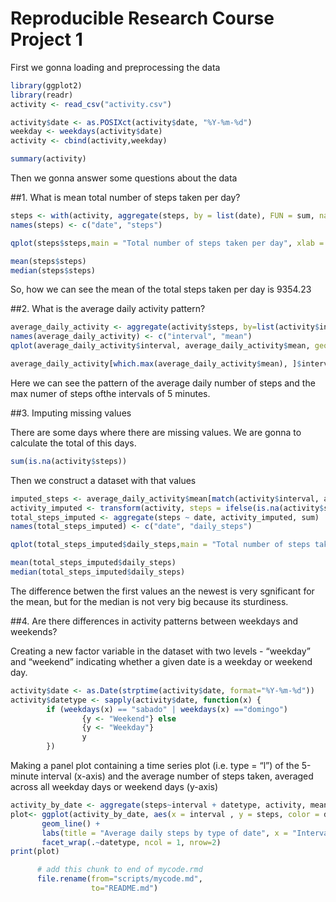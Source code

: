 
Reproducible Research Course Project 1
========================================
First we gonna loading and preprocessing the data

```{r}
library(ggplot2)
library(readr)
activity <- read_csv("activity.csv")

activity$date <- as.POSIXct(activity$date, "%Y-%m-%d")
weekday <- weekdays(activity$date)
activity <- cbind(activity,weekday)

summary(activity)
```
Then we gonna answer some questions about the data 

##1. What is mean total number of steps taken per day?

```{r}
steps <- with(activity, aggregate(steps, by = list(date), FUN = sum, na.rm = TRUE))
names(steps) <- c("date", "steps")
```
```{r histogram1, echo=TRUE, fig.width=10}
qplot(steps$steps,main = "Total number of steps taken per day", xlab = "Steps")
```
```{r}
mean(steps$steps)
median(steps$steps)
```


So, how we can see the mean of the total steps taken per day is 9354.23 

##2. What is the average daily activity pattern?
```{r}
average_daily_activity <- aggregate(activity$steps, by=list(activity$interval), FUN=mean, na.rm=TRUE)
names(average_daily_activity) <- c("interval", "mean")
qplot(average_daily_activity$interval, average_daily_activity$mean, geom = "line",ylab="Average number of steps", xlab="intervals")

average_daily_activity[which.max(average_daily_activity$mean), ]$interval
```


Here we can see the pattern of the average daily number of steps and the max numer of steps ofthe intervals of  5 minutes.  


##3. Imputing missing values

There are some days where there are missing values. We are gonna to calculate the total of this days.
```{r}
sum(is.na(activity$steps))
```
Then we construct a dataset with that values

```{r timeplot1, echo=TRUE, fig.width=10, warning=FALSE}
imputed_steps <- average_daily_activity$mean[match(activity$interval, average_daily_activity$interval)]
activity_imputed <- transform(activity, steps = ifelse(is.na(activity$steps), yes = imputed_steps, no = activity$steps))
total_steps_imputed <- aggregate(steps ~ date, activity_imputed, sum)
names(total_steps_imputed) <- c("date", "daily_steps")

qplot(total_steps_imputed$daily_steps,main = "Total number of steps taken each day", xlab = "Steps")

mean(total_steps_imputed$daily_steps)
median(total_steps_imputed$daily_steps)


```

The difference betwen the first values an the newest is very sgnificant for the mean, but for the median is not very big because its sturdiness. 

##4. Are there differences in activity patterns between weekdays and weekends?

Creating a new factor variable in the dataset with two levels - "weekday" and "weekend" indicating whether a given date is a weekday or weekend day.

```{r}
activity$date <- as.Date(strptime(activity$date, format="%Y-%m-%d"))
activity$datetype <- sapply(activity$date, function(x) {
        if (weekdays(x) == "sabado" | weekdays(x) =="domingo") 
                {y <- "Weekend"} else 
                {y <- "Weekday"}
                y
        })
```

Making a panel plot containing a time series plot (i.e. type = "l") of the 5-minute interval (x-axis) and the average number of steps taken, averaged across all weekday days or weekend days (y-axis)

```{r timeplot2, echo=TRUE, fig.width=10, warning=FALSE}
activity_by_date <- aggregate(steps~interval + datetype, activity, mean, na.rm = TRUE)
plot<- ggplot(activity_by_date, aes(x = interval , y = steps, color = datetype)) +
       geom_line() +
       labs(title = "Average daily steps by type of date", x = "Interval", y = "Average number of steps") +
       facet_wrap(.~datetype, ncol = 1, nrow=2)
print(plot)
```

```{r, include=FALSE}
      # add this chunk to end of mycode.rmd
      file.rename(from="scripts/mycode.md", 
                  to="README.md")
```
